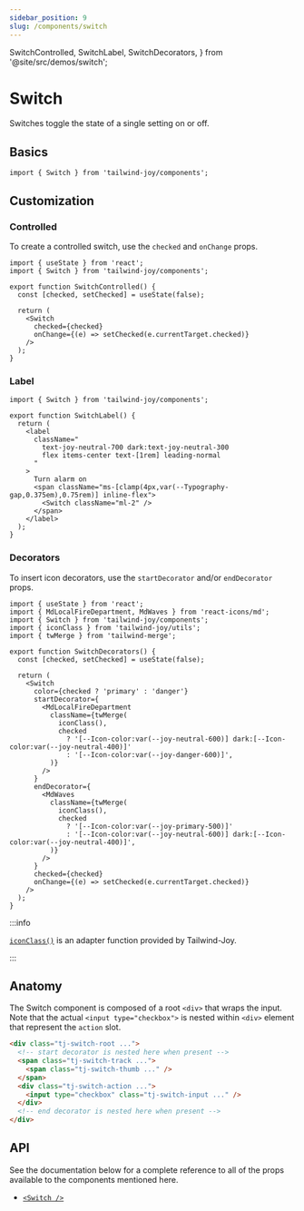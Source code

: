 ```yaml
---
sidebar_position: 9
slug: /components/switch
---
```


  SwitchControlled,
  SwitchLabel,
  SwitchDecorators,
} from '@site/src/demos/switch';

# Switch

<AvailableFrom version="0.3.0" />

Switches toggle the state of a single setting on or off.

## Basics

```tsx
import { Switch } from 'tailwind-joy/components';
```

## Customization

### Controlled

To create a controlled switch, use the `checked` and `onChange` props.

<SwitchControlled />

```tsx
import { useState } from 'react';
import { Switch } from 'tailwind-joy/components';

export function SwitchControlled() {
  const [checked, setChecked] = useState(false);

  return (
    <Switch
      checked={checked}
      onChange={(e) => setChecked(e.currentTarget.checked)}
    />
  );
}
```

### Label

<SwitchLabel />

```tsx
import { Switch } from 'tailwind-joy/components';

export function SwitchLabel() {
  return (
    <label
      className="
        text-joy-neutral-700 dark:text-joy-neutral-300
        flex items-center text-[1rem] leading-normal
      "
    >
      Turn alarm on
      <span className="ms-[clamp(4px,var(--Typography-gap,0.375em),0.75rem)] inline-flex">
        <Switch className="ml-2" />
      </span>
    </label>
  );
}
```

### Decorators

To insert icon decorators, use the `startDecorator` and/or `endDecorator` props.

<SwitchDecorators />

```tsx
import { useState } from 'react';
import { MdLocalFireDepartment, MdWaves } from 'react-icons/md';
import { Switch } from 'tailwind-joy/components';
import { iconClass } from 'tailwind-joy/utils';
import { twMerge } from 'tailwind-merge';

export function SwitchDecorators() {
  const [checked, setChecked] = useState(false);

  return (
    <Switch
      color={checked ? 'primary' : 'danger'}
      startDecorator={
        <MdLocalFireDepartment
          className={twMerge(
            iconClass(),
            checked
              ? '[--Icon-color:var(--joy-neutral-600)] dark:[--Icon-color:var(--joy-neutral-400)]'
              : '[--Icon-color:var(--joy-danger-600)]',
          )}
        />
      }
      endDecorator={
        <MdWaves
          className={twMerge(
            iconClass(),
            checked
              ? '[--Icon-color:var(--joy-primary-500)]'
              : '[--Icon-color:var(--joy-neutral-600)] dark:[--Icon-color:var(--joy-neutral-400)]',
          )}
        />
      }
      checked={checked}
      onChange={(e) => setChecked(e.currentTarget.checked)}
    />
  );
}
```

:::info

[`iconClass()`](../utils/icon-class) is an adapter function provided by Tailwind-Joy.

:::

## Anatomy

The Switch component is composed of a root `<div>` that wraps the input.
Note that the actual `<input type="checkbox">` is nested within `<div>` element that represent the `action` slot.

```html
<div class="tj-switch-root ...">
  <!-- start decorator is nested here when present -->
  <span class="tj-switch-track ...">
    <span class="tj-switch-thumb ..." />
  </span>
  <div class="tj-switch-action ...">
    <input type="checkbox" class="tj-switch-input ..." />
  </div>
  <!-- end decorator is nested here when present -->
</div>
```

## API

See the documentation below for a complete reference to all of the props available to the components mentioned here.

- [`<Switch />`](../apis/switch)
